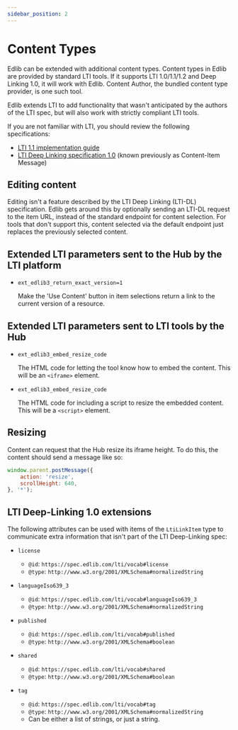 ```yaml
---
sidebar_position: 2
---
```


# Content Types

Edlib can be extended with additional content types. Content types in Edlib are provided by standard LTI tools. If it
supports LTI 1.0/1.1/1.2 and Deep Linking 1.0, it will work with Edlib. Content Author, the bundled content type
provider, is one such tool.

Edlib extends LTI to add functionality that wasn't anticipated by the authors of the LTI spec, but will also work with
strictly compliant LTI tools.

If you are not familiar with LTI, you should review the following specifications:

* [LTI 1.1 implementation guide](https://www.imsglobal.org/specs/ltiv1p1/implementation-guide)
* [LTI Deep Linking specification 1.0](https://www.imsglobal.org/specs/lticiv1p0/specification) (known previously as
  Content-Item Message)

## Editing content

Editing isn't a feature described by the LTI Deep Linking (LTI-DL) specification. Edlib gets around this by optionally
sending an LTI-DL request to the item URL, instead of the standard endpoint for content selection. For tools that don't
support this, content selected via the default endpoint just replaces the previously selected content.

## Extended LTI parameters sent to the Hub by the LTI platform

* `ext_edlib3_return_exact_version=1`

  Make the 'Use Content' button in item selections return a link to the current version of a resource.

## Extended LTI parameters sent to LTI tools by the Hub

* `ext_edlib3_embed_resize_code`

  The HTML code for letting the tool know how to embed the content. This will be an `<iframe>` element.
  
* `ext_edlib3_embed_resize_code`

  The HTML code for including a script to resize the embedded content. This will be a `<script>` element.

## Resizing

Content can request that the Hub resize its iframe height. To do this, the content should send a message like so:

```javascript
window.parent.postMessage({
    action: 'resize',
    scrollHeight: 640,
}, '*');
```

## LTI Deep-Linking 1.0 extensions

The following attributes can be used with items of the `LtiLinkItem` type to communicate extra information that isn't
part of the LTI Deep-Linking spec:

* `license`
    * `@id`: `https://spec.edlib.com/lti/vocab#license`
    * `@type`: `http://www.w3.org/2001/XMLSchema#normalizedString`

* `languageIso639_3`
    * `@id`: `https://spec.edlib.com/lti/vocab#languageIso639_3`
    * `@type`: `http://www.w3.org/2001/XMLSchema#normalizedString`

* `published`
    * `@id`: `https://spec.edlib.com/lti/vocab#published`
    * `@type`: `http://www.w3.org/2001/XMLSchema#boolean`

* `shared`
    * `@id`: `https://spec.edlib.com/lti/vocab#shared`
    * `@type`: `http://www.w3.org/2001/XMLSchema#boolean`

* `tag`
    * `@id`: `https://spec.edlib.com/lti/vocab#tag`
    * `@type`: `http://www.w3.org/2001/XMLSchema#normalizedString`
    * Can be either a list of strings, or just a string.
